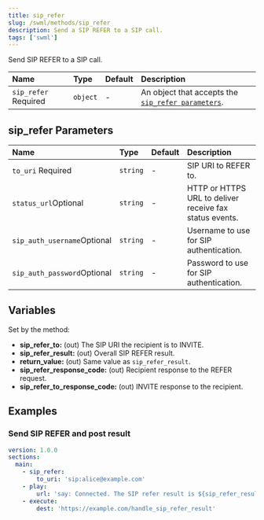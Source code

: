 ```yaml
---
title: sip_refer
slug: /swml/methods/sip_refer
description: Send a SIP REFER to a SIP call.
tags: ['swml']
---
```


Send SIP REFER to a SIP call.

| Name                                                       | Type     | Default | Description                                                                 |
|:-----------------------------------------------------------|:---------|:--------|:----------------------------------------------------------------------------|
| `sip_refer` <span className="required-arg">Required</span> | `object` | -       | An object that accepts the [`sip_refer parameters`](#sip_refer-parameters). |


## **sip_refer Parameters**

| Name                                                    | Type     | Default | Description          |
|:--------------------------------------------------------|:---------|:--------|:---------------------|
| `to_uri` <span className="required-arg">Required</span> | `string` | -       | SIP URI to REFER to. |
| `status_url`<span className="optional-arg">Optional</span> | `string`  | -             | HTTP or HTTPS URL to deliver receive fax status events.                                                                                               |
| `sip_auth_username`<span className="optional-arg">Optional</span> | `string`  | -             | Username to use for SIP authentication.                                                                                               |
| `sip_auth_password`<span className="optional-arg">Optional</span> | `string`  | -             | Password to use for SIP authentication.                                                                                               |


## **Variables**

Set by the method:

- **sip_refer_to:** (out) The SIP URI the recipient is to INVITE.
- **sip_refer_result:** (out) Overall SIP REFER result.
- **return_value:** (out) Same value as `sip_refer_result`.
- **sip_refer_response_code:** (out) Recipient response to the REFER request.
- **sip_refer_to_response_code:** (out) INVITE response to the recipient.

## **Examples**

### Send SIP REFER and post result

```yaml andJson
version: 1.0.0
sections:
  main:
    - sip_refer:
        to_uri: 'sip:alice@example.com'
    - play:
        url: 'say: Connected. The SIP refer result is ${sip_refer_result}'
    - execute:
        dest: 'https://example.com/handle_sip_refer_result'
```
